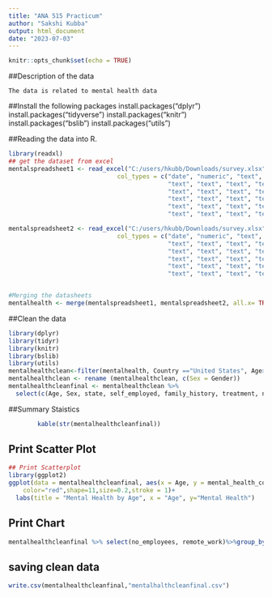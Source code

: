 ---
title: "ANA 515 Practicum"
author: "Sakshi Kubba"
output: html_document
date: "2023-07-03"
---

```{r setup, include=FALSE}
knitr::opts_chunk$set(echo = TRUE)

```
##Description of the data

```
The data is related to mental health data 
```


##Install the following packages 
install.packages("dplyr")
install.packages("tidyverse")
install.packages("knitr")
install.packages("bslib")
install.packages("utils")

##Reading the data into R. 
```{r nbaforecast, echo=TRUE}
library(readxl)
## get the dataset from excel
mentalspreadsheet1 <- read_excel("C:/users/hkubb/Downloads/survey.xlsx", sheet = "Sheet1", 
                              col_types = c("date", "numeric", "text", 
                                            "text", "text", "text", "text", "text", 
                                            "text", "text", "text", "text", "text", 
                                            "text", "text", "text", "text", "text", 
                                            "text", "text", "text", "text", "text", 
                                            "text", "text", "text", "text"))

mentalspreadsheet2 <- read_excel("C:/users/hkubb/Downloads/survey.xlsx", sheet = "Sheet 2", 
                              col_types = c("date", "numeric", "text", 
                                            "text", "text", "text", "text", "text", 
                                            "text", "text", "text", "text", "text", 
                                            "text", "text", "text", "text", "text", 
                                            "text", "text", "text", "text", "text", 
                                            "text", "text", "text", "text"))


#Merging the datasheets
mentalhealth <- merge(mentalspreadsheet1, mentalspreadsheet2, all.x= TRUE, all.y = TRUE) 
```
##Clean the data

```{r mentalhealthclean, echo=TRUE}
library(dplyr)
library(tidyr)
library(knitr)
library(bslib)
library(utils)
mentalhealthclean<-filter(mentalhealth, Country =="United States", Age>=1|Age<=100)
mentalhealthclean <- rename (mentalhealthclean, c(Sex = Gender))
mentalhealthcleanfinal <- mentalhealthclean %>%
  select(c(Age, Sex, state, self_employed, family_history, treatment, no_employees, remote_work, tech_company, benefits, care_options, wellness_program, seek_help, mental_health_consequence, phys_health_consequence, coworkers, supervisor, mental_health_interview, phys_health_interview, mental_vs_physical, obs_consequence))
```

##Summary Staistics

```{r, echo=TRUE}
        kable(str(mentalhealthcleanfinal))
```


## Print Scatter Plot

```{r echo=TRUE}
## Print Scatterplot
library(ggplot2)
ggplot(data = mentalhealthcleanfinal, aes(x = Age, y = mental_health_consequence))+ geom_point(
    color="red",shape=11,size=0.2,stroke = 1)+
  labs(title = "Mental Health by Age", x = "Age", y="Mental Health") 
```


## Print Chart

```{r echo=TRUE}
mentalhealthcleanfinal %>% select(no_employees, remote_work)%>%group_by(remote_work, no_employees) %>% summarise(c=n()) %>% ggplot(aes(x=remote_work,y=c,fill=no_employees))+geom_bar(fill='green',stat='identity')+labs(title="Employees doing Remote Work",y="count")
```

## saving clean data
```{r echo=TRUE}
write.csv(mentalhealthcleanfinal,"mentalhalthcleanfinal.csv")
```
